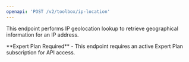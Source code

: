 ```yaml
---
openapi: 'POST /v2/toolbox/ip-location'
---
```


This endpoint performs IP geolocation lookup to retrieve geographical information for an IP address.

<Info>
**Expert Plan Required** - This endpoint requires an active Expert Plan subscription for API access.
</Info> 

